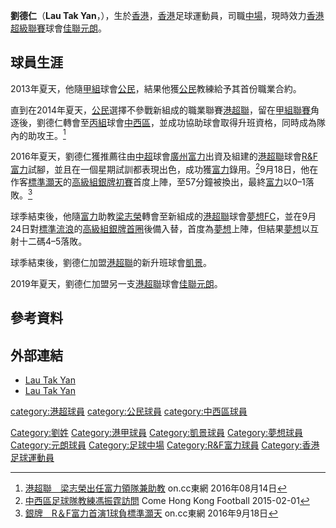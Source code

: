 {{Infobox football biography
| name        = 劉德仁 <br> Lau Tak Yan
| image       = Lau Tak Yan.jpg
| fullname    = 劉德仁
| nickname    = 
| birth_date  = {{birth date and age|1994|6|1}}
| birth_place = {{HKG-1959}}
| height      = {{height|m=1.73}}
| position    = [[中場|中場]]
| currentclub = [[元朗足球會|佳聯元朗]]
| clubnumber  = 21
| youthyears1  = 2008–2009
| youthclubs1  = [[傑志體育會|傑志]]
| youthyears2  = 2009–2013
| youthclubs2  = [[香港流浪足球會|流浪]]
| years1 = 2013–2014
| clubs1 = [[公民足球隊|公民]]
| caps1  = 0
| goals1 = 0
| years2 = 2015–2016
| clubs2 = [[中西區足球隊|中西區]]
| caps2  = 
| goals2 = 
| years3 = 2016–2017
| clubs3 = [[R&F富力足球會|R&F富力]]
| caps3  = 0
| goals3 = 0
| years4 = 2017–2018
| clubs4 = [[夢想體育會|夢想FC]]
| caps4  = 0
| goals4 = 0
| years5 = 2018–2019
| clubs5 = [[凱景體育會|凱景]]
| caps5  = 1
| goals5 = 0
| years6 = 2019–
| clubs6 = [[元朗足球會|佳聯元朗]]
| caps6  = 0
| goals6 = 0
| nationalyears1 = 
| nationalteam1  = 
| nationalcaps1  =
| nationalgoals1 = 
| pcupdate = 11 August 2019
| ntupdate = 
}}

'''劉德仁'''（'''Lau Tak Yan'''，{{bd|1994年|6月1日}}），生於[[香港|香港]]，[[香港|香港]]足球運動員，司職[[中場|中場]]，現時效力[[香港超級聯賽|香港超級聯賽]]球會[[元朗足球會|佳聯元朗]]。

==球員生涯==
2013年夏天，他隨[[香港甲組足球聯賽|甲組]]球會[[公民足球隊|公民]]，結果他獲[[公民足球隊|公民]]教練給予其首份職業合約。

直到在2014年夏天，[[公民足球隊|公民]]選擇不參戰新組成的職業聯賽[[港超聯|港超聯]]，留在[[香港甲組聯賽|甲組聯賽]]角逐後，劉德仁轉會至[[香港丙組聯賽|丙組]]球會[[中西區足球隊|中西區]]，並成功協助球會取得升班資格，同時成為隊內的助攻王。<ref>[http://hk.on.cc/hk/bkn/cnt/sport/20160814/bkn-20160814000136355-0814_00882_001.html 港超聯　梁志榮出任富力領隊兼助教] {{Wayback|url=http://hk.on.cc/hk/bkn/cnt/sport/20160814/bkn-20160814000136355-0814_00882_001.html |date=20180622193335 }} on.cc東網 2016年08月14日</ref>

2016年夏天，劉德仁獲推薦往由[[中超|中超]]球會[[廣州富力足球俱樂部|廣州富力]]出資及組建的[[港超聯|港超聯]]球會[[R&F富力足球會|R&F富力]]試腳，並且在一個星期試訓都表現出色，成功獲[[廣州富力足球俱樂部|富力]]錄用。<ref>[http://www.inmediahk.net/node/1031148 中西區足球隊教練馮振霆訪問] {{Wayback|url=http://www.inmediahk.net/node/1031148 |date=20180622193443 }} Come Hong Kong Football 2015-02-01</ref>9月18日，他在作客[[標準灝天足球隊|標準灝天]]的[[2016–17年香港高級組銀牌|高級組銀牌初賽]]首度上陣，至57分鐘被換出，最終[[廣州富力足球會|富力]]以0–1落敗。<ref>[http://hk.on.cc/hk/bkn/cnt/sport/20160918/bkn-20160918192920242-0918_00882_001.html 銀牌　R＆F富力首演1球負標準灝天] {{Wayback|url=http://hk.on.cc/hk/bkn/cnt/sport/20160918/bkn-20160918192920242-0918_00882_001.html |date=20170305004607 }} on.cc東網 2016年9月18日</ref>

球季結束後，他隨[[R&F富力足球會|富力]]助教[[梁志榮|梁志榮]]轉會至新組成的[[港超聯|港超聯]]球會[[夢想體育會|夢想FC]]，並在9月24日對[[香港流浪足球會|標準流浪]]的[[2017–18年香港高級組銀牌|高級組銀牌首圈]]後備入替，首度為[[夢想體育會|夢想]]上陣，但結果[[夢想體育會|夢想]]以互射十二碼4–5落敗。

球季結束後，劉德仁加盟[[港超聯|港超聯]]的新升班球會[[凱景體育會|凱景]]。

2019年夏天，劉德仁加盟另一支[[港超聯|港超聯]]球會[[元朗足球會|佳聯元朗]]。

==參考資料==
{{Reflist}}

==外部連結==
* [https://www.hkfa.com/ch/club/4/detail?player=8488 Lau Tak Yan] {{Wayback|url=https://www.hkfa.com/ch/club/4/detail?player=8488 |date=20180909114141 }}
* [https://www.transfermarkt.com/tak-yan-lau/profil/spieler/257983 Lau Tak Yan] {{Wayback|url=https://www.transfermarkt.com/tak-yan-lau/profil/spieler/257983 |date=20180909112631 }}

{{元朗球員名單}}
{{DEFAULTSORT:Lau Tak Yan}} 
[[Category:劉姓|Category:劉姓]]
[[Category:港甲球員|Category:港甲球員]]
[[category:港超球員|category:港超球員]]
[[Category:凱景球員|Category:凱景球員]]
[[Category:夢想球員|Category:夢想球員]]
[[Category:元朗球員|Category:元朗球員]]
[[Category:足球中場|Category:足球中場]]
[[category:公民球員|category:公民球員]]
[[category:中西區球員|category:中西區球員]]
[[Category:R&F富力球員|Category:R&F富力球員]]
[[Category:香港足球運動員|Category:香港足球運動員]]